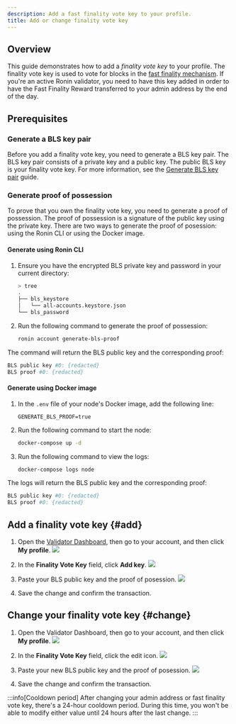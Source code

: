 ```yaml
---
description: Add a fast finality vote key to your profile. 
title: Add or change finality vote key
---
```



## Overview

This guide demonstrates how to add a *finality vote key* to your profile. The finality vote key is used to vote for blocks in the [fast finality mechanism](https://github.com/axieinfinity/REPs/blob/main/REP-0003.md#rewards). If you're an active Ronin validator, you need to have this key added in order to have the Fast Finality Reward transferred to your admin address by the end of the day.

## Prerequisites

### Generate a BLS key pair

Before you add a finality vote key, you need to generate a BLS key pair. The BLS key pair consists of a private key and a public key. The public BLS key is your finality vote key. For more information, see the [Generate BLS key pair](./../setup/generate-keys.md) guide.

### Generate proof of possession

To prove that you own the finality vote key, you need to generate a proof of possession. The proof of possession is a signature of the public key using the private key.
There are two ways to generate the proof of posession: using the Ronin CLI or using the Docker image.

#### Generate using Ronin CLI

1. Ensure you have the encrypted BLS private key and password in your current directory:
   ```bash
   > tree
   .
   ├── bls_keystore
   │   └── all-accounts.keystore.json
   └── bls_password
   ```

2. Run the following command to generate the proof of possession: 
   ```bash
   ronin account generate-bls-proof
   ```

The command will return the BLS public key and the corresponding proof:
```bash
BLS public key #0: {redacted}
BLS proof #0: {redacted}
```

#### Generate using Docker image

1. In the `.env` file of your node's Docker image, add the following line:
   ```text
   GENERATE_BLS_PROOF=true
   ```

2. Run the following command to start the node:
   ```bash
   docker-compose up -d
   ```

3. Run the following command to view the logs:
   ```bash
   docker-compose logs node
   ```
   
The logs will return the BLS public key and the corresponding proof:

```bash
BLS public key #0: {redacted}
BLS proof #0: {redacted}
```

## Add a finality vote key {#add}

1. Open the [Validator Dashboard](https://validator.roninchain.com), then go to your account, and then click **My profile**.
   <img src={profile} width={280} />

2. In the **Finality Vote Key** field, click **Add key**.
   <img src={addStepOne} width={400} />

3. Paste your BLS public key and the proof of posession.
   <img src={addStepTwo} width={400} />

4. Save the change and confirm the transaction.

## Change your finality vote key {#change}

1. Open the Validator Dashboard, then go to your account, and then click **My profile**.
   <img src={profile} width={280} />

2. In the **Finality Vote Key** field, click the edit icon.
   <img src={editStepOne} width={400} />

3. Paste your new BLS public key and the proof of posession.
   <img src={editStepTwo} width={400} />

4. Save the change and confirm the transaction.

:::info[Cooldown period]
After changing your admin address or fast finality vote key, there's a 24-hour cooldown period. During this time, you won't be able to modify either value until 24 hours after the last change.
:::
